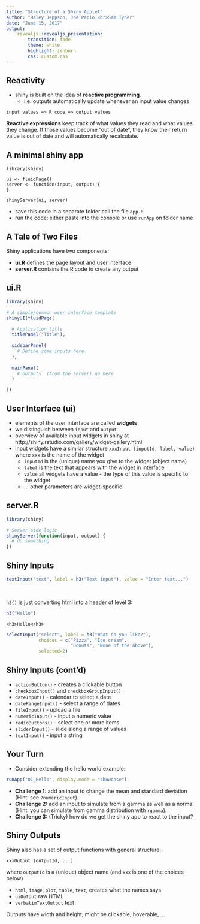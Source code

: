 ```yaml
---
title: "Structure of a Shiny Applet"
author: "Haley Jeppson, Joe Papio,<br>Sam Tyner"
date: "June 15, 2017"
output: 
    revealjs::revealjs_presentation:
        transition: fade
        theme: white
        highlight: zenburn
        css: custom.css
---
```



## Reactivity

- shiny is built on the idea of **reactive programming**. 
  - i.e. outputs automatically update whenever an input value changes

```
input values => R code => output values
```

**Reactive expressions** keep track of what values they read and what values they change. If those values become "out of date", they know their return value is out of date and will automatically recalculate.


## A minimal shiny app

```
library(shiny)

ui <- fluidPage()
server <- function(input, output) {
}

shinyServer(ui, server)
```

- save this code in a separate folder call the file `app.R`
- run the code: either paste into the console or use `runApp` on folder name


## A Tale of Two Files

Shiny applications have two components: 

- **ui.R** defines the page layout and user interface
- **server.R** contains the R code to create any output

## ui.R

```r
library(shiny)

# A simple/common user interface template
shinyUI(fluidPage(

  # Application title
  titlePanel("Title"),
  
  sidebarPanel(
    # Define some inputs here
  ),
  
  mainPanel(
    # outputs` (from the server) go here
  )

))
```

## User Interface (ui)

- elements of the user interface are called **widgets**
- we distinguish between `input` and `output`
- overview of available input widgets in shiny at http://shiny.rstudio.com/gallery/widget-gallery.html
- input widgets have a similar structure `xxxInput (inputId, label, value)` where `xxx` is the name of the widget
    - `inputId` is the (unique) name you give to the widget (object name)
    - `label` is the text that appears with the widget in interface
    - `value` all widgets have a value - the type of this value is specific to the widget
    - ... other parameters are widget-specific


## server.R

```r
library(shiny)

# Server side logic 
shinyServer(function(input, output) {
  # do something
})
```


## Shiny Inputs

```r
textInput("text", label = h3("Text input"), value = "Enter text...")
```

<br>

`h3()` is just converting html into a header of level 3:
```r
h3("Hello")
```

```
<h3>Hello</h3>
```

```r
selectInput("select", label = h3("What do you like?"), 
            choices = c("Pizza", "Ice cream", 
                        "Donuts", "None of the above"), 
            selected=2)
```

## Shiny Inputs (cont'd)

- `actionButton()` - creates a clickable button
- `checkboxInput()` and `checkboxGroupInput()`
- `dateInput()` - calendar to select a date
- `dateRangeInput()` - select a range of dates
- `fileInput()` - upload a file
- `numericInput()` - input a numeric value
- `radioButtons()` - select one or more items
- `sliderInput()` - slide along a range of values
- `textInput()` - input a string


## Your Turn {data-background=#527a7a}

- Consider extending the hello world example:

```r
runApp("01_Hello", display.mode = "showcase")
```

- **Challenge 1:** add an input to change the mean and standard deviation (Hint: see `?numericInput`).
- **Challenge 2:** add an input to simulate from a gamma as well as a normal (Hint: you can simulate from gamma distribution with `rgamma`).
- **Challenge 3:** (Tricky) how do we get the shiny app to react to the input?


## Shiny Outputs

Shiny also has a set of output functions with general structure:

```
xxxOutput (outputId, ...)
```
where `outputId` is a (unique) object name (and `xxx` is one of the choices below)

- `html`, `image`, `plot`, `table`, `text`,  creates what the names says
- `uiOutput`	raw HTML
- `verbatimTextOutput`	text

Outputs have width and height, might be clickable, hoverable, ...


